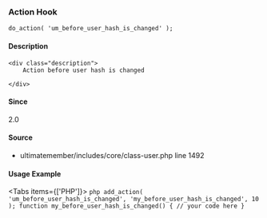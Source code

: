 
<UMBreadCrumb type="action"/>

### Action Hook    
    
```
do_action( 'um_before_user_hash_is_changed' );
```

#### Description
    <div class="description">
        Action before user hash is changed
 
    </div>



#### Since
<div class="description">
2.0
</div>

#### Source
  - <Link href="https://github.com/ultimatemember/ultimatemember/tree/2.5.0/includes/core/class-user.php#L1492">ultimatemember/includes/core/class-user.php</Link> <Link href="https://github.com/ultimatemember/ultimatemember/tree/2.5.0/includes/core/class-user.php#L1492">line 1492</Link>



#### Usage Example

<Tabs items={['PHP']}>
    <Tab>
    ```php
    add_action( 'um_before_user_hash_is_changed', 'my_before_user_hash_is_changed', 10 );
 function my_before_user_hash_is_changed() {
     // your code here
 }
    ```
    </Tab>
</Tabs>